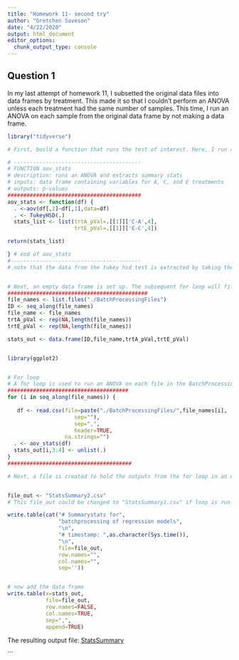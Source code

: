 ```yaml
---
title: "Homework 11- second try"
author: "Gretchen Saveson"
date: "4/22/2020"
output: html_document
editor_options: 
  chunk_output_type: console
---
```

## Question 1

In my last attempt of homework 11, I subsetted the original data files into data frames by treatment. This made it so that I couldn't perform an ANOVA unless each treatment had the same number of samples. This time, I run an ANOVA on each sample from the original data frame by not making a data frame.

```r
library("tidyverse")

# First, build a function that runs the test of interest. Here, I run an ANOVA between treatments C, A, and E. This function will be put in a for loop, and the data frame "df" will be created in the for loop just prior to using this function

# ----------------------------------------
# FUNCTION aov_stats
# description: runs an ANOVA and extracts summary stats
# inputs: data frame containing variables for A, C, and E treatments
# outputs: p-values
##########################################
aov_stats <- function(df) {
  . <-aov(df[,2]~df[,1],data=df)
  . <- TukeyHSD(.)
  stats_list <- list(trtA_pVal=.[[1]]['C-A',4],
                     trtE_pVal=.[[1]]['E-C',4])

return(stats_list)

} # end of aov_stats
#-----------------------------------------
# note that the data from the tukey hsd test is extracted by taking the summary [[1]], and then extracting the p-value from the matrix. the row name is the name of the treatments 'C-A' and 'E-C', the fourth column is the p value.


# Next, an empty data frame is set up. The subsequent for loop will fill it row by row.        
############################################
file_names <- list.files("./BatchProcessingFiles")
ID <- seq_along(file_names)
file_name <- file_names
trtA_pVal <- rep(NA,length(file_names))
trtE_pVal <- rep(NA,length(file_names))

stats_out <- data.frame(ID,file_name,trtA_pVal,trtE_pVal)


library(ggplot2)


# For loop
# A for loop is used to run an ANOVA on each file in the BatchProcessingFiles directory, and summary stats are pulled out
######################################
for (i in seq_along(file_names)) {
 
   df <- read.csv(file=paste("./BatchProcessingFiles/",file_names[i],
                     sep=""),
                     sep=",",
                     header=TRUE,
                  na.strings="")
  . <- aov_stats(df)
  stats_out[i,3:4] <- unlist(.)
}
#######################################

# Next, a file is created to hold the outputs from the for loop in an organized way, labeled with time stamps. 


file_out <- "StatsSummary2.csv"
# This file_out could be changed to "StatsSummary1.csv" if loop is run again after editing the files in the BatchProcessingFiles directory

write.table(cat("# Summarystats for",
                "batchprocessing of regression models",
                "\n",
                "# timestamp: ",as.character(Sys.time()),
                "\n",
                file=file_out,
                row.names="",
                col.names="",
                sep=''))


# now add the data frame
write.table(x=stats_out,
            file=file_out,
            row.names=FALSE,
            col.names=TRUE,
            sep=",",
            append=TRUE)

```

The resulting output file:
[StatsSummary](StatsSummary.csv)









```

 